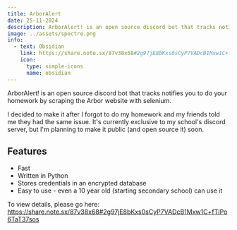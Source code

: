---
title: ArborAlert
date: 25-11-2024
description: ArborAlert! is an open source discord bot that tracks notifies you to do your homework
image: ../assets/spectre.png
info:
  - text: Obsidian
    link: https://share.note.sx/87v38x68#2g97jE8bKxs0sCyP7VADcB1Mxw1C+fTIPo6TaT37sos
    icon:
      type: simple-icons
      name: obsidian
---

ArborAlert! is an open source discord bot that tracks notifies you to do your homework by scraping the Arbor website with selenium.

I decided to make it after I forgot to do my homework and my friends told me they had the same issue.
It's currently exclusive to my school's discord server, but I'm planning to make it public (and open source it) soon.

## Features

- Fast 
- Written in Python
- Stores credentials in an encrypted database
- Easy to use - even a 10 year old (starting secondary school) can use it

To view details, please go here: https://share.note.sx/87v38x68#2g97jE8bKxs0sCyP7VADcB1Mxw1C+fTIPo6TaT37sos